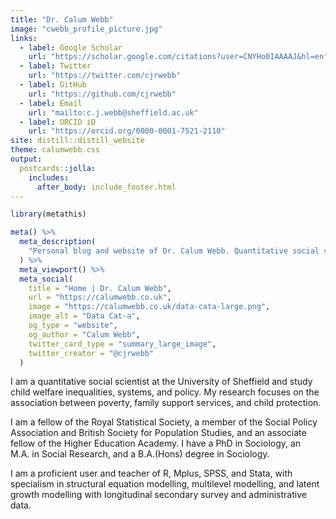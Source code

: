 ```yaml
---
title: "Dr. Calum Webb"
image: "cwebb_profile_picture.jpg"
links:
  - label: Google Scholar
    url: "https://scholar.google.com/citations?user=CNYHo0IAAAAJ&hl=en"
  - label: Twitter
    url: "https://twitter.com/cjrwebb"
  - label: GitHub
    url: "https://github.com/cjrwebb"
  - label: Email
    url: "mailto:c.j.webb@sheffield.ac.uk"
  - label: ORCID iD
    url: "https://orcid.org/0000-0001-7521-2110"
site: distill::distill_website
theme: calumwebb.css
output:
  postcards::jolla:
    includes: 
      after_body: include_footer.html
---
```


```r
library(metathis)

meta() %>%
  meta_description(
    "Personal blog and website of Dr. Calum Webb. Quantitative social science, child welfare, social policy, and occassional Rstats."
  ) %>% 
  meta_viewport() %>% 
  meta_social(
    title = "Home | Dr. Calum Webb",
    url = "https://calumwebb.co.uk",
    image = "https://calumwebb.co.uk/data-cata-large.png",
    image_alt = "Data Cat-a",
    og_type = "website",
    og_author = "Calum Webb",
    twitter_card_type = "summary_large_image",
    twitter_creator = "@cjrwebb"
  )


```


I am a quantitative social scientist at the University of Sheffield and study child welfare inequalities, systems, and policy. My research focuses on the association between poverty, family support services, and child protection.

I am a fellow of the Royal Statistical Society, a member of the Social Policy Association and British Society for Population Studies, and an associate fellow of the Higher Education Academy. I have a PhD in Sociology, an M.A. in Social Research, and a B.A.(Hons) degree in Sociology.

I am a proficient user and teacher of R, Mplus, SPSS, and Stata, with specialism in structural equation modelling, multilevel modelling, and latent growth modelling with longitudinal secondary survey and administrative data.
